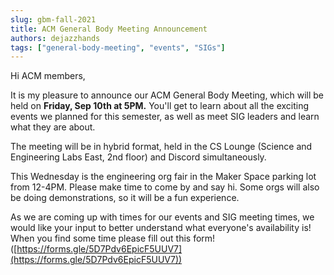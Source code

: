 ```yaml
---
slug: gbm-fall-2021
title: ACM General Body Meeting Announcement
authors: dejazzhands
tags: ["general-body-meeting", "events", "SIGs"]
---
```



Hi ACM members,

It is my pleasure to announce our ACM General Body Meeting, which will be held on **Friday, Sep 10th at 5PM.** You'll get to learn about all the exciting events we planned for this semester, as well as meet SIG leaders and learn what they are about.

The meeting will be in hybrid format, held in the CS Lounge (Science and Engineering Labs East, 2nd floor) and <DiscordLink>Discord</DiscordLink> simultaneously.

This Wednesday is the engineering org fair in the Maker Space parking lot from 12-4PM. Please make time to come by and say hi. Some orgs will also be doing demonstrations, so it will be a fun experience.

As we are coming up with times for our events and SIG meeting times, we would like your input to better understand what everyone's availability is! When you find some time please fill out this form!
([https://forms.gle/5D7Pdv6EpicF5UUV7](https://forms.gle/5D7Pdv6EpicF5UUV7))
